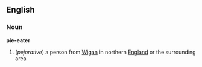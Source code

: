 ==English==
===Noun===
'''pie-eater'''

#(''pejorative'') a person from [[Wigan]] in northern [[England]] or the surrounding area